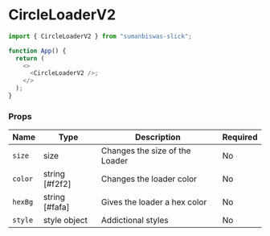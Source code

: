 <!-- Custom-MDX-Documentation.mdx -->

# CircleLoaderV2

```js
import { CircleLoaderV2 } from "sumanbiswas-slick";

function App() {
  return (
    <>
      <CircleLoaderV2 />;
    </>
  );
}
```

### Props

| Name    | Type           | Description                    | Required |
| ------- | -------------- | ------------------------------ | -------- |
| `size`  | size           | Changes the size of the Loader | No       |
| `color` | string [#f2f2] | Changes the loader color       | No       |
| `hexBg` | string [#fafa] | Gives the loader a hex color   | No       |
| `style` | style object   | Addictional styles             | No       |
